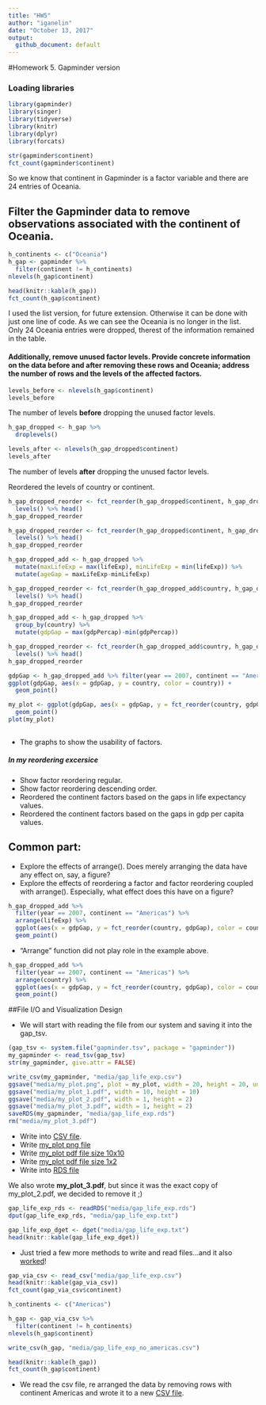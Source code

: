```yaml
---
title: "HW5"
author: "iganelin"
date: "October 13, 2017"
output:
  github_document: default
---
```


#Homework 5. Gapminder version

### Loading libraries
```r
library(gapminder)
library(singer)
library(tidyverse)
library(knitr)
library(dplyr)
library(forcats)
```


```r
str(gapminder$continent)
fct_count(gapminder$continent)
```
So we know that continent in Gapminder is a factor variable and there are 24 entries of Oceania.

## Filter the Gapminder data to remove observations associated with the continent of Oceania. 
```r
h_continents <- c("Oceania")
h_gap <- gapminder %>%
  filter(continent != h_continents)
nlevels(h_gap$continent)

head(knitr::kable(h_gap))
fct_count(h_gap$continent)
```
I used the list version, for future extension. Otherwise it can be done with just one line of code. As we can see the Oceania is no longer in the list. Only 24  Oceania entries were dropped, therest of the information remained in the table.

#### Additionally, remove unused factor levels. Provide concrete information on the data before and after removing these rows and Oceania; address the number of rows and the levels of the affected factors.
```r
levels_before <- nlevels(h_gap$continent)
levels_before
```

The number of levels **before** dropping the unused factor levels.
```r
h_gap_dropped <- h_gap %>% 
  droplevels()

levels_after <- nlevels(h_gap_dropped$continent)
levels_after
```

The number of levels **after** dropping the unused factor levels.

Reordered the levels of country or continent.

```r
h_gap_dropped_reorder <- fct_reorder(h_gap_dropped$continent, h_gap_dropped$lifeExp) %>% 
  levels() %>% head()
h_gap_dropped_reorder

h_gap_dropped_reorder <- fct_reorder(h_gap_dropped$continent, h_gap_dropped$lifeExp,  .desc = TRUE) %>% 
  levels() %>% head()
h_gap_dropped_reorder

h_gap_dropped_add <- h_gap_dropped %>% 
  mutate(maxLifeExp = max(lifeExp), minLifeExp = min(lifeExp)) %>% 
  mutate(ageGap = maxLifeExp-minLifeExp)

h_gap_dropped_reorder <- fct_reorder(h_gap_dropped_add$country, h_gap_dropped_add$ageGap) %>% 
  levels() %>% head()
h_gap_dropped_reorder

h_gap_dropped_add <- h_gap_dropped %>% 
  group_by(country) %>% 
  mutate(gdpGap = max(gdpPercap)-min(gdpPercap))

h_gap_dropped_reorder <- fct_reorder(h_gap_dropped_add$country, h_gap_dropped_add$gdpGap) %>% 
  levels() %>% head()
h_gap_dropped_reorder

```

```r
gdpGap <- h_gap_dropped_add %>% filter(year == 2007, continent == "Americas")
ggplot(gdpGap, aes(x = gdpGap, y = country, color = country)) +
  geom_point()

my_plot <- ggplot(gdpGap, aes(x = gdpGap, y = fct_reorder(country, gdpGap), color = country)) +
  geom_point()
plot(my_plot)
  
```

- The graphs to show the usability of factors.

##### In my reordering excersice
- Show factor reordering regular.
- Show factor reordering descending order.
- Reordered the continent factors based on the gaps in life expectancy values.
- Reordered the continent factors based on the gaps in gdp per capita values.

## Common part:

- Explore the effects of arrange(). Does merely arranging the data have any effect on, say, a figure?
- Explore the effects of reordering a factor and factor reordering coupled with arrange(). Especially, what effect does this have on a figure?

```r
h_gap_dropped_add %>% 
  filter(year == 2007, continent == "Americas") %>% 
  arrange(lifeExp) %>% 
  ggplot(aes(x = gdpGap, y = fct_reorder(country, gdpGap), color = country)) +
  geom_point()
```

- "Arrange" function did not play role in the example above.

```r
h_gap_dropped_add %>% 
  filter(year == 2007, continent == "Americas") %>% 
  arrange(country) %>% 
  ggplot(aes(x = gdpGap, y = fct_reorder(country, gdpGap), color = country)) +
  geom_point()
```

##File I/O and Visualization Design

- We will start with reading the file from our system and saving it into the gap_tsv.

```r
(gap_tsv <- system.file("gapminder.tsv", package = "gapminder"))
my_gapminder <- read_tsv(gap_tsv)
str(my_gapminder, give.attr = FALSE)
```

```r
write_csv(my_gapminder, "media/gap_life_exp.csv")
ggsave("media/my_plot.png", plot = my_plot, width = 20, height = 20, units = "cm")
ggsave("media/my_plot_1.pdf", width = 10, height = 10)
ggsave("media/my_plot_2.pdf", width = 1, height = 2)
ggsave("media/my_plot_3.pdf", width = 1, height = 2)
saveRDS(my_gapminder, "media/gap_life_exp.rds")
rm("media/my_plot_3.pdf")
```

- Write into [CSV file](https://github.com/ilgan/STAT545-hw-ganelin-ilya/blob/master/HW5/media/gap_life_exp.csv).
- Write [my_plot png file](https://github.com/ilgan/STAT545-hw-ganelin-ilya/blob/master/HW5/media/my_plot.png)
- Write [my_plot pdf file size 10x10](https://github.com/ilgan/STAT545-hw-ganelin-ilya/blob/master/HW5/media/my_plot_1.pdf)
- Write [my_plot pdf file size 1x2](https://github.com/ilgan/STAT545-hw-ganelin-ilya/blob/master/HW5/media/my_plot_2.pdf)
- Write into [RDS file](https://github.com/ilgan/STAT545-hw-ganelin-ilya/blob/master/HW5/media/gap_life_exp.rds)

We also wrote **my_plot_3.pdf**, but since it was the exact copy of my_plot_2.pdf, we decided to remove it ;)

```r
gap_life_exp_rds <- readRDS("media/gap_life_exp.rds")
dput(gap_life_exp_rds, "media/gap_life_exp.txt")

gap_life_exp_dget <- dget("media/gap_life_exp.txt")
head(knitr::kable(gap_life_exp_dget))
```

- Just tried a few more methods to write and read files...and it also [worked](https://github.com/ilgan/STAT545-hw-ganelin-ilya/blob/master/HW5/media/gap_life_exp.txt)!

```r
gap_via_csv <- read_csv("media/gap_life_exp.csv")
head(knitr::kable(gap_via_csv))
fct_count(gap_via_csv$continent)

h_continents <- c("Americas")

h_gap <- gap_via_csv %>%
  filter(continent != h_continents)
nlevels(h_gap$continent)

write_csv(h_gap, "media/gap_life_exp_no_americas.csv")

head(knitr::kable(h_gap))
fct_count(h_gap$continent)
```

- We read the csv file, re arranged the data by removing rows with continent Americas and wrote it to a new [CSV file](https://github.com/ilgan/STAT545-hw-ganelin-ilya/blob/master/HW5/media/gap_life_exp_no_americas.csv).